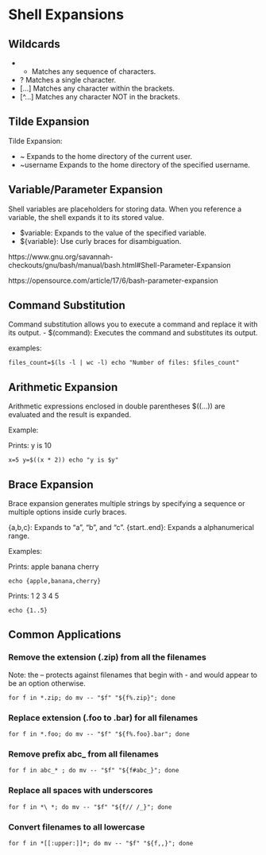 # Shell Expansions


## Wildcards

- * Matches any sequence of characters.
- ? Matches a single character.
- [...] Matches any character within the brackets.
- [^...] Matches any character NOT in the brackets.


## Tilde Expansion

Tilde Expansion:

- ~ Expands to the home directory of the current user.
- ~username Expands to the home directory of the specified username.


## Variable/Parameter Expansion

Shell variables are placeholders for storing data. When you reference a variable, the shell expands it to its stored value.

- $variable: Expands to the value of the specified variable.
- ${variable}: Use curly braces for disambiguation.

https://www.gnu.org/savannah-checkouts/gnu/bash/manual/bash.html#Shell-Parameter-Expansion

https://opensource.com/article/17/6/bash-parameter-expansion


## Command Substitution

Command substitution allows you to execute a command and replace it with its output.
- $(command): Executes the command and substitutes its output.

examples:

```
files_count=$(ls -l | wc -l) echo "Number of files: $files_count" 
```


## Arithmetic Expansion

Arithmetic expressions enclosed in double parentheses $((...)) are evaluated and the result is expanded.

Example:

Prints: y is 10 

```
x=5 y=$((x * 2)) echo "y is $y" 
```


## Brace Expansion

Brace expansion generates multiple strings by specifying a sequence or multiple options inside curly braces.

{a,b,c}: Expands to "a", "b", and "c".
{start..end}: Expands a alphanumerical range.

Examples:

Prints: apple banana cherry 

```echo {apple,banana,cherry}```

Prints: 1 2 3 4 5 

```echo {1..5}```



## Common Applications


### Remove the extension (.zip) from all the filenames

Note: the -- protects against filenames that begin with - and would appear to be an option otherwise.

```for f in *.zip; do mv -- "$f" "${f%.zip}"; done```


### Replace extension (.foo to .bar) for all filenames

```for f in *.foo; do mv -- "$f" "${f%.foo}.bar"; done```


### Remove prefix abc_ from all filenames

```for f in abc_* ; do mv -- "$f" "${f#abc_}"; done```


### Replace all spaces with underscores

```for f in *\ *; do mv -- "$f" "${f// /_}"; done```


### Convert filenames to all lowercase

```for f in *[[:upper:]]*; do mv -- "$f" "${f,,}"; done```

